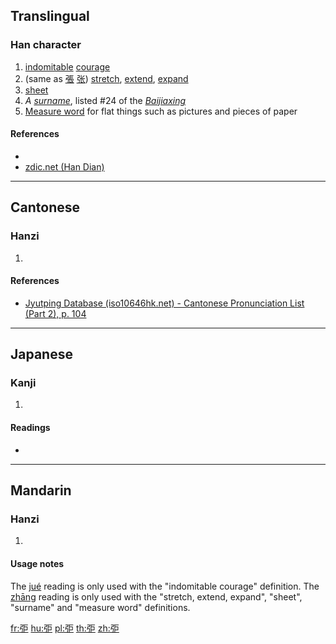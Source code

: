 {{character info/new}}
==Translingual==

===Han character===
{{Han char|rn=57|rad=弓|as=05|sn=8|four=|canj=NSS|ids=⿰弓巨}}

# [[indomitable]] [[courage]]
# (same as [[張]] [[张]]) [[stretch]], [[extend]], [[expand]]
# [[sheet]]
# ''A [[surname]]'', listed #24 of the ''[[:w:Baijiaxing|Baijiaxing]]''
# [[:w:Measure word|Measure word]] for flat things such as pictures and pieces of paper

====References====
* {{Han ref|kx=0357.220|dkj=09745|dj=0674.040|hdz=20992.020|uh=5F21|ud=24353}}
* [http://www.zdic.net/z/19/js/5F21.htm zdic.net (Han Dian)]

----

==Cantonese==

===Hanzi===
{{yue-hanzi|jyut=[[gwat6]], [[zoeng1]]|y=gwat6, jeung1}}

# {{defn|lang=yue|sort=弓05}}

====References====
* [http://www.iso10646hk.net/jp/document/download.jsp Jyutping Database (iso10646hk.net) - Cantonese Pronunciation List (Part 2), p. 104]

----

==Japanese==

===Kanji===
{{ja-kanji|grade=|rs=弓05}}

# {{defn|lang=ja|sort=弓05}}

====Readings====
* {{ja-readings|on=[[くつ]] (kutsu), [[ぐち]] (guchi), [[ちょう]] (chō)|kun=[[つよくいさましい]] (tsuyokuisamashii)}}

----

==Mandarin==

===Hanzi===
{{cmn-hanzi|pin=[[jué]] ([[jue2]]), [[zhāng]] ([[zhang1]])|wg=chüeh<sup>2</sup>, chang<sup>1</sup>}}

# {{defn|lang=cmn|sort=弓05}}

====Usage notes====
The [[jué]] reading is only used with the "indomitable courage" definition. The [[zhāng]] reading is only used with the "stretch, extend, expand", "sheet", "surname" and "measure word" definitions.

[[fr:弡]]
[[hu:弡]]
[[pl:弡]]
[[th:弡]]
[[zh:弡]]